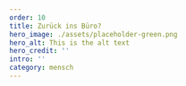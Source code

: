 ---
order: 10
title: Zurück ins Büro?
hero_image: ./assets/placeholder-green.png
hero_alt: This is the alt text
hero_credit: ''
intro: ''
category: mensch
---

<PlaceholderText/>
